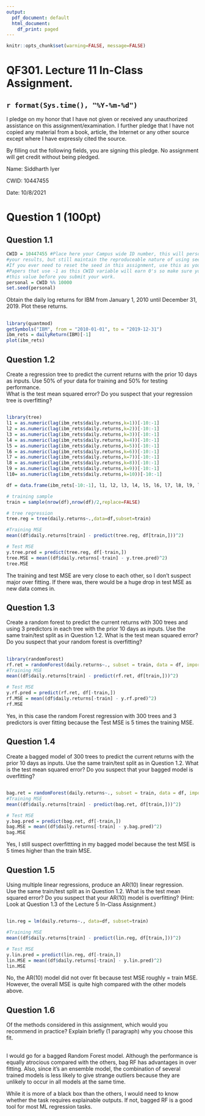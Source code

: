 ```yaml
---
output:
  pdf_document: default
  html_document:
    df_print: paged
---
```


```r
knitr::opts_chunk$set(warning=FALSE, message=FALSE)
```



# QF301.  Lecture 11 In-Class Assignment.


## `r format(Sys.time(), "%Y-%m-%d")`

I pledge on my honor that I have not given or received any unauthorized assistance on this assignment/examination. I further pledge that I have not copied any material from a book, article, the Internet or any other source except where I have expressly cited the source.

By filling out the following fields, you are signing this pledge.  No assignment will get credit without being pledged.

Name: Siddharth Iyer

CWID: 10447455

Date: 10/8/2021

# Question 1 (100pt)

## Question 1.1
```r
CWID = 10447455 #Place here your Campus wide ID number, this will personalize
#your results, but still maintain the reproduceable nature of using seeds.
#If you ever need to reset the seed in this assignment, use this as your seed
#Papers that use -1 as this CWID variable will earn 0's so make sure you change
#this value before you submit your work.
personal = CWID %% 10000
set.seed(personal)
```
Obtain the daily log returns for IBM from January 1, 2010 until December 31, 2019.
Plot these returns.

## \textcolor{red}{Solution:} 

```r
library(quantmod)
getSymbols("IBM", from = "2010-01-01", to = "2019-12-31")
ibm_rets = dailyReturn(IBM)[-1]
plot(ibm_rets)
```


## Question 1.2
Create a regression tree to predict the current returns with the prior 10 days as inputs.
Use 50% of your data for training and 50% for testing performance.  
What is the test mean squared error?
Do you suspect that your regression tree is overfitting?

## \textcolor{red}{Solution:}

```r
library(tree)
l1 = as.numeric(lag(ibm_rets$daily.returns,k=1))[-10:-1]
l2 = as.numeric(lag(ibm_rets$daily.returns,k=2))[-10:-1]
l3 = as.numeric(lag(ibm_rets$daily.returns,k=3))[-10:-1]
l4 = as.numeric(lag(ibm_rets$daily.returns,k=4))[-10:-1]
l5 = as.numeric(lag(ibm_rets$daily.returns,k=5))[-10:-1]
l6 = as.numeric(lag(ibm_rets$daily.returns,k=6))[-10:-1]
l7 = as.numeric(lag(ibm_rets$daily.returns,k=7))[-10:-1]
l8 = as.numeric(lag(ibm_rets$daily.returns,k=8))[-10:-1]
l9 = as.numeric(lag(ibm_rets$daily.returns,k=9))[-10:-1]
l10= as.numeric(lag(ibm_rets$daily.returns,k=10))[-10:-1]

df = data.frame(ibm_rets[-10:-1], l1, l2, l3, l4, l5, l6, l7, l8, l9, l10)

# training sample
train = sample(nrow(df),nrow(df)/2,replace=FALSE)

# tree regression
tree.reg = tree(daily.returns~.,data=df,subset=train)

#Training MSE
mean((df$daily.returns[train] - predict(tree.reg, df[train,]))^2) 

# Test MSE
y.tree.pred = predict(tree.reg, df[-train,]) 
tree.MSE = mean((df$daily.returns[-train] - y.tree.pred)^2)
tree.MSE 

```
The training and test MSE are very close to each other, so I don't suspect major over fitting. If there was, there would be a huge drop in test MSE as new data comes in. 



## Question 1.3
Create a random forest to predict the current returns with 300 trees and using 3 predictors in each tree with the prior 10 days as inputs.
Use the same train/test split as in Question 1.2.
What is the test mean squared error?
Do you suspect that your random forest is overfitting?

## \textcolor{red}{Solution:}

```r
library(randomForest)
rf.ret = randomForest(daily.returns~., subset = train, data = df, importance = TRUE, mtry=3, ntree=300)
#Training MSE
mean((df$daily.returns[train] - predict(rf.ret, df[train,]))^2) 

# Test MSE
y.rf.pred = predict(rf.ret, df[-train,]) 
rf.MSE = mean((df$daily.returns[-train] - y.rf.pred)^2)
rf.MSE

```
Yes, in this case the random Forest regression with 300 trees and 3 predictors is over fitting because the Test MSE is 5 times the training MSE. 


## Question 1.4
Create a bagged model of 300 trees to predict the current returns with the prior 10 days as inputs.
Use the same train/test split as in Question 1.2.
What is the test mean squared error?
Do you suspect that your bagged model is overfitting?

## \textcolor{red}{Solution:}

```r
bag.ret = randomForest(daily.returns~., subset = train, data = df, importance = TRUE, mtry=ncol(df)-1, ntree=300)
#Training MSE
mean((df$daily.returns[train] - predict(bag.ret, df[train,]))^2) 

# Test MSE
y.bag.pred = predict(bag.ret, df[-train,]) 
bag.MSE = mean((df$daily.returns[-train] - y.bag.pred)^2)
bag.MSE
```
Yes, I still suspect overfittting in my bagged model because the test MSE is 5 times higher than the train MSE. 



## Question 1.5
Using multiple linear regressions, produce an AR(10) linear regression.  
Use the same train/test split as in Question 1.2.
What is the test mean squared error?
Do you suspect that your AR(10) model is overfitting?
(Hint: Look at Question 1.3 of the Lecture 5 In-Class Assignment.)

## \textcolor{red}{Solution:}

```r
lin.reg = lm(daily.returns~., data=df, subset=train)

#Training MSE
mean((df$daily.returns[train] - predict(lin.reg, df[train,]))^2) 

# Test MSE
y.lin.pred = predict(lin.reg, df[-train,]) 
lin.MSE = mean((df$daily.returns[-train] - y.lin.pred)^2)
lin.MSE
```
No, the AR(10) model did not over fit because test MSE roughly = train MSE. However, the overall MSE is quite high compared with the other models above.



## Question 1.6
Of the methods considered in this assignment, which would you recommend in practice?
Explain briefly (1 paragraph) why you choose this fit.

## \textcolor{red}{Solution:}

I would go for a bagged Random Forest model. Although the performance is equally atrocious compared with the others, bag RF has advantages in over fitting. Also, since it's an ensemble model, the combination of several trained models is less likely to give strange outliers because they are unlikely to occur in all models at the same time.  

While it is more of a black box than the others, I would need to know whether the task requires explainable outputs. If not, bagged RF is a good tool for most ML regression tasks. 


